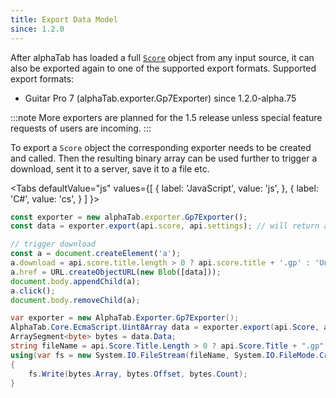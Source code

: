 ```yaml
---
title: Export Data Model
since: 1.2.0
---
```



After alphaTab has loaded a full [`Score`](/docs/reference/score) object from any input source, it can also be exported again to one of the supported export formats. 
Supported export formats: 

- Guitar Pro 7 (alphaTab.exporter.Gp7Exporter) <span class="badge badge--info badge--header">since 1.2.0-alpha.75</span>

:::note
More exporters are planned for the 1.5 release unless special feature requests of users are incoming. 
:::

To export a `Score` object the corresponding exporter needs to be created and called. Then the resulting binary array can be used further to 
trigger a download, sent it to a server, save it to a file etc. 


<Tabs
  defaultValue="js"
  values={[
    { label: 'JavaScript', value: 'js', },
    { label: 'C#', value: 'cs', }
  ]
}>
<TabItem value="js">

```js
const exporter = new alphaTab.exporter.Gp7Exporter();
const data = exporter.export(api.score, api.settings); // will return a Uint8Array

// trigger download
const a = document.createElement('a');
a.download = api.score.title.length > 0 ? api.score.title + '.gp' : 'Untitled.gp';
a.href = URL.createObjectURL(new Blob([data]));
document.body.appendChild(a);
a.click();
document.body.removeChild(a);
```

</TabItem>
<TabItem value="cs">

```cs
var exporter = new AlphaTab.Exporter.Gp7Exporter();
AlphaTab.Core.EcmaScript.Uint8Array data = exporter.export(api.Score, api.Settings);
ArraySegment<byte> bytes = data.Data;
string fileName = api.Score.Title.Length > 0 ? api.Score.Title + ".gp" : "Untitled.gp";
using(var fs = new System.IO.FileStream(fileName, System.IO.FileMode.Create)) 
{
    fs.Write(bytes.Array, bytes.Offset, bytes.Count);
}
```

</TabItem>
</Tabs>